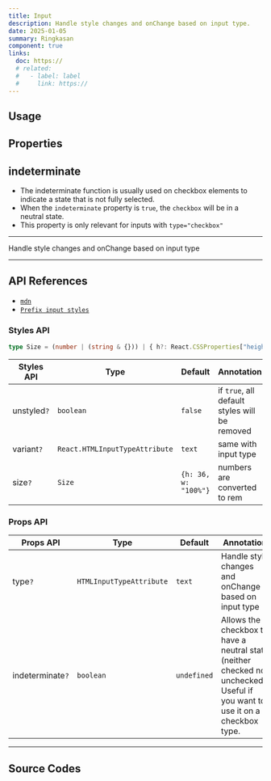 ```yaml
---
title: Input
description: Handle style changes and onChange based on input type.
date: 2025-01-05
summary: Ringkasan
component: true
links:
  doc: https://
  # related:
  #   - label: label
  #     link: https://
---
```


## Usage

<InputDemosUsage />

## Properties

<InputDemosConfigurator />

## indeterminate

- The indeterminate function is usually used on checkbox elements to indicate a state that is not fully selected.
- When the `indeterminate` property is `true`, the `checkbox` will be in a neutral state.
- This property is only relevant for inputs with `type="checkbox"`

---

Handle style changes and onChange based on input type

---

## API References

- [`mdn`](https://developer.mozilla.org/en-US/docs/Web/HTML/Element/input/date)
- [`Prefix input styles`](https://developer.mozilla.org/en-US/docs/Web/HTML/Element/input/file)

### Styles API

```ts
type Size = (number | (string & {})) | { h?: React.CSSProperties["height"]; w?: React.CSSProperties["width"] };
```

| Styles API  | Type                           | Default              | Annotation                                    |
| ----------- | ------------------------------ | -------------------- | --------------------------------------------- |
| unstyled`?` | `boolean`                      | `false`              | if `true`, all default styles will be removed |
| variant`?`  | `React.HTMLInputTypeAttribute` | `text`               | same with input type                          |
| size`?`     | `Size`                         | `{h: 36, w: "100%"}` | numbers are converted to rem                  |

### Props API

| Props API        | Type                     | Default     | Annotation                                                                                                                    |
| ---------------- | ------------------------ | ----------- | ----------------------------------------------------------------------------------------------------------------------------- |
| type`?`          | `HTMLInputTypeAttribute` | `text`      | Handle style changes and onChange based on input type                                                                         |
| indeterminate`?` | `boolean`                | `undefined` | Allows the checkbox to have a neutral state (neither checked nor unchecked). Useful if you want to use it on a checkbox type. |

---

## Source Codes

<SourceCodes name="input" />
